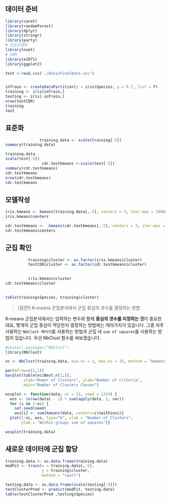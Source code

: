 ## 데이터 준비

```r
library(caret)
library(randomForest)
library(dplyr)
library(stringr)
library(party)
# 인공신경망
library(nnet)
# SVM
library(e1071)
library(ggplot2)
```

```r



test <-read.csv('./Data/FinalData.csv')


inTrain <- createDataPartition(y = iris$Species, p = 0.7, list = F)
training <- iris[inTrain,]
testing <- iris[-inTrain,]
nrow(testCDR)
training
test
```

## 표준화

```r

               training.data <- scale(training[-5])
summary(training.data)

training.data
scale(test[-5])
                cdr.testkmeans <-scale(test[-5])
summary(cdr.testkmeans)
cdr.testkmeans
nrow(cdr.testkmeans)
cdr.testkmeans
```

## 모델작성

```r
iris.kmeans <- kmeans(training.data[,-5], centers = 3, iter.max = 10000)
iris.kmeans$centers

cdr.testkmeans <-  kmeans(cdr.testkmeans[,-5], centers = 3, iter.max = 10000)
cdr.testkmeans$centers


```

## 군집 확인

```r

          training$cluster <- as.factor(iris.kmeans$cluster)
          testCDR$cluster <- as.factor(cdr.testkmeans$cluster)

          
          iris.kmeans$cluster
cdr.testkmeans$cluster
          


```

```r
table(training$Species, training$cluster)
```

> [잠깐!] K-means 군집분석에서 군집 중심의 갯수를 결정하는 방법

K-means 군집분석에서는 입력하는 변수와 함께 **중심의 갯수를 지정하는 것**이 중요한데요, 몇개의 군집 중심이 적당한지 결정하는 방법에는 여러가지가 있습니다. 그중 자주 사용하는 `NbClust 패키지`를 사용하는 방법과 군집 내 `sum of squares`를 사용하는 방법이 있습니다. 우선 NbClust 함수를 써보겠습니다.

```r
#install.packages("NbClust")
library(NbClust)

nc <- NbClust(training.data, min.nc = 2, max.nc = 15, method = "kmeans")
```

```r
par(mfrow=c(1,1))
barplot(table(nc$Best.n[1,]),
        xlab="Numer of Clusters", ylab="Number of Criteria",
        main="Number of Clusters Chosen")
```

```r
wssplot <- function(data, nc = 15, seed = 1234) {
  wss <- (nrow(data) - 1) * sum(apply(data, 2, var))
  for (i in 2:nc) {
    set.seed(seed)
    wss[i] <- sum(kmeans(data, centers=i)$withinss)}
  plot(1:nc, wss, type="b", xlab = "Number of Clusters",
       ylab = "Within groups sum of squares")}

wssplot(training.data)
```

## 새로운 데이터에 군집 할당

```r
training.data <- as.data.frame(training.data)
modFit <- train(x = training.data[,-5], 
                y = training$cluster,
                method = "rpart")

testing.data <- as.data.frame(scale(testing[-5]))
testClusterPred <- predict(modFit, testing.data) 
table(testClusterPred ,testing$Species)
```

